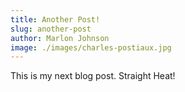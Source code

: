 ---
title: Another Post!
slug: another-post
author: Marlon Johnson
image: ./images/charles-postiaux.jpg
---

<p>This is my next blog post. Straight Heat!</p>
